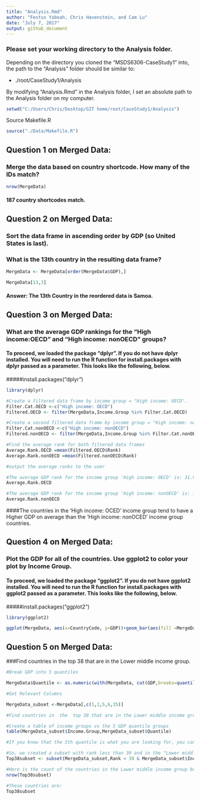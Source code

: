```yaml
---
title: "Analysis.Rmd"
author: "Festus Yaboah, Chris Havenstein, and Cam Lu"
date: "July 7, 2017"
output: github_document
---
```



### Please set your working directory to the Analysis folder.


Depending on the directory you cloned the "MSDS6306-CaseStudy1" into, the path to the "Analysis" folder should be similar to:

* ./root/CaseStudy1/Analysis

By modifying "Analysis.Rmd" in the Analysis folder, I set an absolute path to the Analysis folder on my computer.


```r
setwd("C:/Users/Chris/Desktop/GIT home/root/CaseStudy1/Analysis")
```


Source Makefile.R

```r
source("./Data/Makefile.R")

```



## Question 1 on Merged Data: 

### Merge the data based on country shortcode. How many of the IDs match?

```r
nrow(MergeData)
```

#### 187 country shortcodes match.



## Question 2 on Merged Data:

### Sort the data frame in ascending order by GDP (so United States is last).
### What is the 13th country in the resulting data frame?

```r
MergeData <- MergeData[order(MergeData$GDP),]

MergeData[13,3]
```

#### Answer: The 13th Country in the reordered data is Samoa.


## Question 3 on Merged Data:

### What are the average GDP rankings for the "High income:OECD" and "High income: nonOECD" groups?

#### To proceed, we loaded the package "dplyr". If you do not have dplyr installed. You will need to run the R function for install.packages with dplyr passed as a parameter. This looks like the following, below.

#####install.packages("dplyr") 

```r

library(dplyr)
```


```r

#Create a filtered data frame by income group = "High income: OECD".
Filter.Cat.OECD <-c("High income: OECD")
Filtered.OECD <- filter(MergeData,Income.Group %in% Filter.Cat.OECD)

#Create a second filtered data frame by income group = "High income: nonOECD".
Filter.Cat.nonOECD <-c("High income: nonOECD")
Filtered.nonOECD <- filter(MergeData,Income.Group %in% Filter.Cat.nonOECD)

#Find the average rank for both filtered data frames
Average.Rank.OECD =mean(Filtered.OECD$Rank)
Average.Rank.nonOECD =mean(Filtered.nonOECD$Rank)

#output the average ranks to the user

#The average GDP rank for the income group 'High income: OECD' is: 31.9333. 
Average.Rank.OECD

#The average GDP rank for the income group 'High income: nonOECD' is: 101.375.
Average.Rank.nonOECD

```
####The countries in the 'High income: OCED' income group tend to have a Higher GDP on average than the 'High income: nonOCED' income group countries.


## Question 4 on Merged Data:

### Plot the GDP for all of the countries. Use ggplot2 to color your plot by Income Group.

#### To proceed, we loaded the package "ggplot2". If you do not have ggplot2 installed. You will need to run the R function for install.packages with ggplot2 passed as a parameter. This looks like the following, below.

#####install.packages("ggplot2") 

```r

library(ggplot2)
```


```r
ggplot(MergeData, aes(x=CountryCode, y=GDP))+geom_bar(aes(fill =MergeData$Income.Group), stat="identity")+ theme(axis.text.x=element_blank(),axis.ticks.x=element_blank())

```

## Question 5 on Merged Data:

###Find countries in  the  top 38 that are in the Lower middle income group.

```r
#Break GDP into 5 quantiles

MergeData$Quantile <- as.numeric(with(MergeData, cut(GDP,breaks=quantile(GDP, probs=seq(0,1, by=0.2), na.rm=TRUE),                                 include.lowest=TRUE)))

#Get Relevant Columns

MergeData_subset <-MergeData[,c(1,2,5,6,35)]

#Find countries in  the  top 38 that are in the Lower middle income group.

#Create a table of income groups vs the 5 GDP quantile groups
table(MergeData_subset$Income.Group,MergeData_subset$Quantile)

#If you know that the 5th quantile is what you are looking for, you can tell that there are 7 countries in the Lower middle income group. However, we wanted to double check that this assumption about the 5th quartile is correct.

#So, we created a subset with rank less than 39 and in the "Lower middle income" group.
Top38subset <- subset(MergeData_subset,Rank < 39 & MergeData_subset$Income.Group=="Lower middle income")

#Here is the count of the countries in the Lower middle income group but are in the top 38 countries for highest GDP.
nrow(Top38subset)

#These countries are:
Top38subset
```

